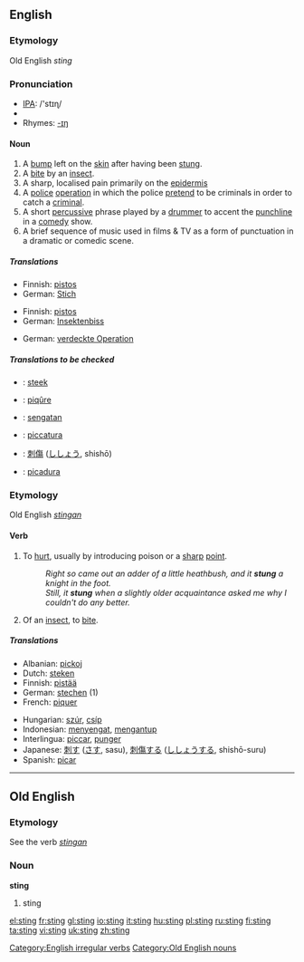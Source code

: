 ==English==

===Etymology===
Old English ''sting''

===Pronunciation===
*[[w:IPA|IPA]]: /'stɪɳ/
*{{audio|en-us-sting.ogg|Audio (US)}}
*Rhymes: [[Rhymes:English:-ɪŋ|-ɪŋ]]

{{rfc-level|Noun at L4+ not in L3 POS section}}

====Noun====
{{en-noun}}

# A [[bump]] left on the [[skin]] after having been [[stung]].
# A [[bite]] by an [[insect]].
# A sharp, localised pain primarily on the [[epidermis]]
# A [[police]] [[operation]] in which the police [[pretend]] to be criminals in order to catch a [[criminal]].
# A short [[percussive]] phrase played by a [[drummer]] to accent the [[punchline]] in a [[comedy]] show.
# A  brief sequence of music used in films & TV as a form of punctuation in a dramatic or comedic scene.

=====Translations=====
{{trans-top|bump on skin after having been stung}}
*Finnish: [[pistos]]
*German: [[Stich]] {{m}}
{{trans-mid}}
{{trans-bottom}}

{{trans-top|bite by an insect}}
*Finnish: [[pistos]]
*German: [[Insektenbiss]] {{m}}
{{trans-mid}}
{{trans-bottom}}

{{trans-top|police operation}}
*German: [[verdeckte Operation]] {{f}}
{{trans-mid}}
{{trans-bottom}}

=====Translations to be checked=====
{{checktrans}}
<!--Remove this section once all of the translations below have been moved into the tables above.-->
*{{ttbc|Dutch}}: [[steek]]
*{{ttbc|French}}: [[piqûre]]
*{{ttbc|Indonesian}}: [[sengat|sengatan]]
*{{ttbc|Interlingua}}: [[piccatura]]
*{{ttbc|Japanese}}: [[刺傷]] ([[ししょう]], shishō)
*{{ttbc|Spanish}}: [[picadura]]

===Etymology===
Old English ''[[stingan]]''

====Verb====
{{en-verb|stings|stinging|stung|stung}}

# To [[hurt]], usually by introducing poison or a [[sharp]] [[point]].
#:''Right so came out an adder of a little heathbush, and it '''stung''' a knight in the foot.''
#:''Still, it '''stung''' when a slightly older acquaintance asked me why I couldn't do any better.''
# Of an [[insect]], to [[bite]].

=====Translations=====
{{top}}
*Albanian: [[pickoj]]
*Dutch: [[steken]]
*Finnish: [[pistää]]
*German: [[stechen]] (1)
*French: [[piquer]]
{{mid}}
*Hungarian: [[szúr]], [[csíp]]
*Indonesian: [[sengat|menyengat]], [[antup|mengantup]]
*Interlingua: [[piccar]], [[punger]]
*Japanese: [[刺す]] ([[さす]], sasu), [[刺傷]]する ([[ししょう]]する, shishō-suru)
*Spanish: [[picar]]
{{bottom}}

[[Category:English irregular verbs]]

----

==Old English==

===Etymology===
See the verb ''[[stingan]]''

===Noun===
'''sting'''

# sting

[[Category:Old English nouns]]

[[el:sting]]
[[fr:sting]]
[[gl:sting]]
[[io:sting]]
[[it:sting]]
[[hu:sting]]
[[pl:sting]]
[[ru:sting]]
[[fi:sting]]
[[ta:sting]]
[[vi:sting]]
[[uk:sting]]
[[zh:sting]]